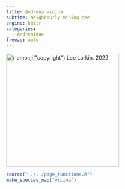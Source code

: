 ```yaml
---
title: Andrena vicina
subtite: Neighbourly mining bee
engine: knitr
categories:
  - Andrenidae
freeze: auto
---
```

[![`r emo::ji("copyright")` Lee Larkin. 2022.](/files/no_bee.png){height=300}](https://inaturalist.ca/observations/121097182)

```r
source("../../page_functions.R")
make_species_map("vicina")
```

